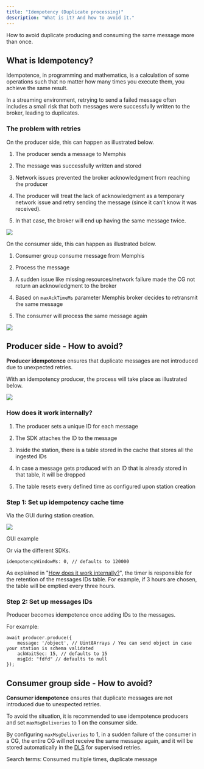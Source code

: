 ```yaml
---
title: "Idempotency (Duplicate processing)"
description: "What is it? And how to avoid it."
---
```


How to avoid duplicate producing and consuming the same message more than once.

## What is Idempotency?

Idempotence, in programming and mathematics, is a calculation of some operations
such that no matter how many times you execute them, you achieve the same
result.

In a streaming environment, retrying to send a failed message often includes a
small risk that both messages were successfully written to the broker, leading
to duplicates.

### The problem with retries

On the producer side, this can happen as illustrated below.

1. The producer sends a message to Memphis

2. The message was successfully written and stored

3. Network issues prevented the broker acknowledgment from reaching the producer

4. The producer will treat the lack of acknowledgment as a temporary network
   issue and retry sending the message (since it can’t know it was received).

5. In that case, the broker will end up having the same message twice.

![](/memphis/concepts/images/idempotence-201.jpeg)

On the consumer side, this can happen as illustrated below.

1. Consumer group consume message from Memphis

2. Process the message

3. A sudden issue like missing resources/network failure made the CG not return
   an acknowledgment to the broker

4. Based on `maxAckTimeMs` parameter Memphis broker decides to retransmit the
   same message

5. The consumer will process the same message again

![](/memphis/concepts/images/idempotence-202.jpeg)

## Producer side - How to avoid?

**Producer idempotence** ensures that duplicate messages are not introduced due
to unexpected retries.

With an idempotency producer, the process will take place as illustrated below.

![](/memphis/concepts/images/idempotence-20producer.jpeg)

### How does it work internally?

1. The producer sets a unique ID for each message

2. The SDK attaches the ID to the message

3. Inside the station, there is a table stored in the cache that stores all the
   ingested IDs

4. In case a message gets produced with an ID that is already stored in that
   table, it will be dropped

5. The table resets every defined time as configured upon station creation

### Step 1: Set up idempotency cache time

Via the GUI during station creation.

![](/memphis/concepts/images/Screen-20Shot-202022-11-30-20at-2012.18.38.png)

GUI example

Or via the different SDKs.

```
idempotencyWindowMs: 0, // defaults to 120000
```

As explained in
"[How does it work internally?](/memphis/concepts/idempotency#how-does-it-work-internally)",
the timer is responsible for the retention of the messages IDs table. For
example, if 3 hours are chosen, the table will be emptied every three hours.

### Step 2: Set up messages IDs

Producer becomes idempotence once adding IDs to the messages.

For example:

```
await producer.produce({
    message: '/object', // Uint8Arrays / You can send object in case your station is schema validated
    ackWaitSec: 15, // defaults to 15
    msgId: "fdfd" // defaults to null
});
```

## Consumer group side - How to avoid?

**Consumer idempotence** ensures that duplicate messages are not introduced due
to unexpected retries.

To avoid the situation, it is recommended to use idempotence producers and set
`maxMsgDeliveries` to 1 on the consumer side.

By configuring `maxMsgDeliveries` to 1, in a sudden failure of the consumer in a
CG, the entire CG will not receive the same message again, and it will be stored
automatically in the [DLS](/memphis/concepts/dead-letter) for supervised
retries.

Search terms: Consumed multiple times, duplicate message
